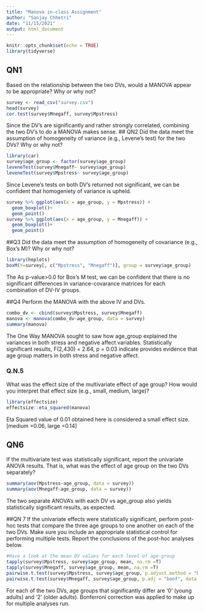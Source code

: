 ```yaml
---
title: "Manova in-class Assignment"
author: "Sanjay Chhetri"
date: "11/15/2021"
output: html_document
---
```


```r
knitr::opts_chunk$set(echo = TRUE)
library(tidyverse)
```

## QN1
Based on the relationship between the two DVs, would a MANOVA appear to be appropriate? Why or why not?

```r
survey <- read_csv("survey.csv")
head(survey)
cor.test(survey$Mnegaff, survey$Mpstress)
```
Since the DV's are significantly and rather strongly correlated, combining the two DV's to do a MANOVA makes sense. 
## QN2
	Did the data meet the assumption of homogeneity of variance (e.g., Levene’s test) for the two DVs? Why or why not?

``` r
library(car)
survey$age_group <- factor(survey$age_group)
leveneTest(survey$Mnegaff~ survey$age_group)
leveneTest(survey$Mpstress~ survey$age_group)
```
Since Levene's tests on both DV's returned not significant, we can be confident that homogeniety of variance is upheld.

``` r
survey %>% ggplot(aes(x = age_group, y = Mpstress)) +
  geom_boxplot()+
  geom_point()
survey %>% ggplot(aes(x = age_group, y = Mnegaff)) +
  geom_boxplot()+
  geom_point()
```
##Q3 
Did the data meet the assumption of homogeneity of covariance (e.g., Box’s M)? Why or why not?
``` r
library(heplots)
boxM(Y=survey[, c("Mpstress", "Mnegaff")], group = survey$age_group)
```
The As p-value>0.0 for Box's M test, we can be confident that there is no significant differences in variance-covarance matrices for each combination of DV-IV groups. 

##Q4
Perform the MANOVA with the above IV and DVs. 
``` r
combo_dv <- cbind(survey$Mpstress, survey$Mnegaff)
manova <- manova(combo_dv~age_group, data = survey)
summary(manova)
```
The One Way MANOVA sought to saw how age_group explained the variances in both stress and negative affect variables. Statistically significant results, F(2,430) = 2.64, p = 0.03 indicate provides evidence that age group matters in both stress and negative affect.

### Q.N.5
What was the effect size of the multivariate effect of age group? How would you interpret that effect size (e.g., small, medium, large)?
```r
library(effectsize)
effectsize::eta_squared(manova)
```
Eta Squared value of 0.01 obtained here is considered a small effect size. [medium =0.06, large =0.14]

## QN6
If the multivariate test was statistically significant, report the univariate ANOVA results. That is, what was the effect of age group on the two DVs separately?
``` r
summary(aov(Mpstress~age_group, data = survey))
summary(aov(Mnegaff~age_group, data = survey))
```
The two separate ANOVA's with each DV vs age_group also yields statistically significant results, as expected. 

##QN 7
If the univariate effects were statistically significant, perform post-hoc tests that compare the three age groups to one another on each of the two DVs. Make sure you include an appropriate statistical control for performing multiple tests. Report the conclusions of the post-hoc analyses below.

```r
#Have a look at the mean DV values for each level of age-group
tapply(survey$Mpstress, survey$age_group, mean, na.rm =T)
tapply(survey$Mnegaff, survey$age_group, mean, na.rm =T)
pairwise.t.test(survey$Mpstress, survey$age_group, p.adjust.method = "bonf")
pairwise.t.test(survey$Mnegaff, survey$age_group, p.adj = "bonf", data = survey)
```
For each of the two  DVs, age groups that significantly differ are '0' (young adults) and '2' (older adults). Bonferroni correction was applied to make up for multiple analyses run.


